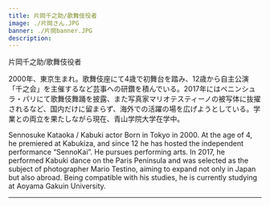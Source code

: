 ```yaml
---
title: 片岡千之助/歌舞伎役者
image: ./片岡さん.JPG
banner: ./片岡banner.JPG
description: 
---
```


<th>片岡千之助/歌舞伎役者</th>


2000年、東京生まれ。歌舞伎座にて4歳で初舞台を踏み、12歳から自主公演「千之会」を主催するなど芸事への研鑽を積んでいる。2017年にはペニンシュラ・パリにて歌舞伎舞踊を披露、また写真家マリオテスティーノの被写体に抜擢されるなど、国内だけに留まらず、海外での活躍の場を広げようとしている。学業との両立を果たしながら現在、青山学院大学在学中。


<th>Sennosuke Kataoka / Kabuki actor</th>

<Row>
Born in Tokyo in 2000. At the age of 4, he premiered at Kabukiza, and since 12 he has hosted the independent performance “SennoKai”. He pursues performing arts. In 2017, he performed Kabuki dance on the Paris Peninsula and was selected as the subject of photographer Mario Testino, aiming to expand not only in Japan but also abroad. Being compatible with his studies, he is currently studying at Aoyama Gakuin University.
</Row>

---

